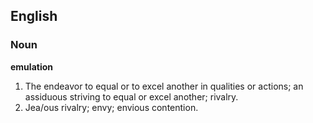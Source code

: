 ==English==

===Noun===

'''emulation'''

#The endeavor to equal or to excel another in qualities or actions; an assiduous striving to equal or excel another; rivalry.
#Jea/ous rivalry; envy; envious contention.